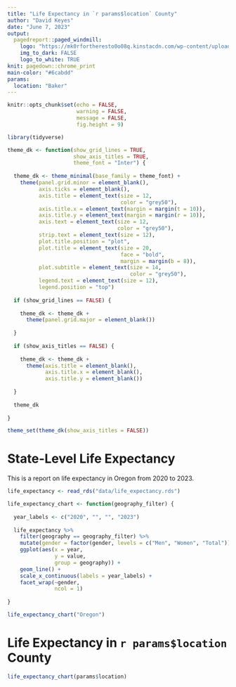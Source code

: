 ```yaml
---
title: "Life Expectancy in `r params$location` County"
author: "David Keyes"
date: "June 7, 2023"
output: 
  pagedreport::paged_windmill:
    logo: "https://mk0rfortheresto0o08q.kinstacdn.com/wp-content/uploads/2020/08/rru-logo-blue.svg"
    img_to_dark: FALSE
    logo_to_white: TRUE
knit: pagedown::chrome_print
main-color: "#6cabdd"
params:
  location: "Baker"
---
```


```r
knitr::opts_chunk$set(echo = FALSE,
                      warning = FALSE,
                      message = FALSE,
                      fig.height = 9)
```

```r
library(tidyverse)
```

```r
theme_dk <- function(show_grid_lines = TRUE,
                     show_axis_titles = TRUE,
                     theme_font = "Inter") {
  
  theme_dk <- theme_minimal(base_family = theme_font) +
    theme(panel.grid.minor = element_blank(),
          axis.ticks = element_blank(),
          axis.title = element_text(size = 12,
                                    color = "grey50"),
          axis.title.x = element_text(margin = margin(t = 10)),
          axis.title.y = element_text(margin = margin(r = 10)),
          axis.text = element_text(size = 12,
                                   color = "grey50"),
          strip.text = element_text(size = 12),
          plot.title.position = "plot",
          plot.title = element_text(size = 20,
                                    face = "bold",
                                    margin = margin(b = 8)),
          plot.subtitle = element_text(size = 14,
                                       color = "grey50"),
          legend.text = element_text(size = 12),
          legend.position = "top")
  
  if (show_grid_lines == FALSE) {
    
    theme_dk <- theme_dk +
      theme(panel.grid.major = element_blank())
    
  }
  
  if (show_axis_titles == FALSE) {
    
    theme_dk <- theme_dk +
      theme(axis.title = element_blank(),
            axis.title.x = element_blank(),
            axis.title.y = element_blank())
    
  }
  
  theme_dk
  
}

theme_set(theme_dk(show_axis_titles = FALSE))
```

# State-Level Life Expectancy

This is a report on life expectancy in Oregon from 2020 to 2023.

```r
life_expectancy <- read_rds("data/life_expectancy.rds")
```

```r
life_expectancy_chart <- function(geography_filter) {
  
  year_labels <- c("2020", "", "", "2023")
  
  life_expectancy %>% 
    filter(geography == geography_filter) %>% 
    mutate(gender = factor(gender, levels = c("Men", "Women", "Total"))) %>% 
    ggplot(aes(x = year,
               y = value,
               group = geography)) +
    geom_line() +
    scale_x_continuous(labels = year_labels) +
    facet_wrap(~gender,
               ncol = 1) 
  
}
```

```r
life_expectancy_chart("Oregon")
```

# Life Expectancy in `r params$location` County

```r
life_expectancy_chart(params$location)
```






